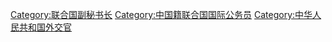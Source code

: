 [[Category:联合国副秘书长|Category:联合国副秘书长]]
[[Category:中国籍联合国国际公务员|Category:中国籍联合国国际公务员]]
[[Category:中华人民共和国外交官|Category:中华人民共和国外交官]]